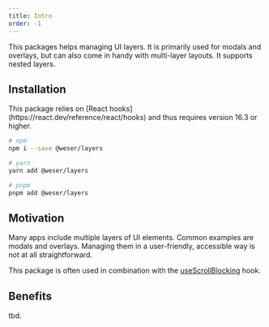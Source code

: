 ```yaml
---
title: Intro
order: -1
---
```


This packages helps managing UI layers. It is primarily used for modals and overlays, but can also come in handy with multi-layer layouts. It supports nested layers.

<PackageBadges package="@weser/layers" />

## Installation

<Callout title="Required dependencies">
  This package relies on [React hooks](https://react.dev/reference/react/hooks)
  and thus requires version 16.3 or higher.
</Callout>

```sh
# npm
npm i --save @weser/layers

# yarn
yarn add @weser/layers

# pnpm
pnpm add @weser/layers
```

## Motivation

Many apps include multiple layers of UI elements. Common examples are modals and overlays.
Managing them in a user-friendly, accessible way is not at all straightforward.

This package is often used in combination with the [useScrollBlocking](/hooks/api/useScrollBlocking) hook.

## Benefits

tbd.
